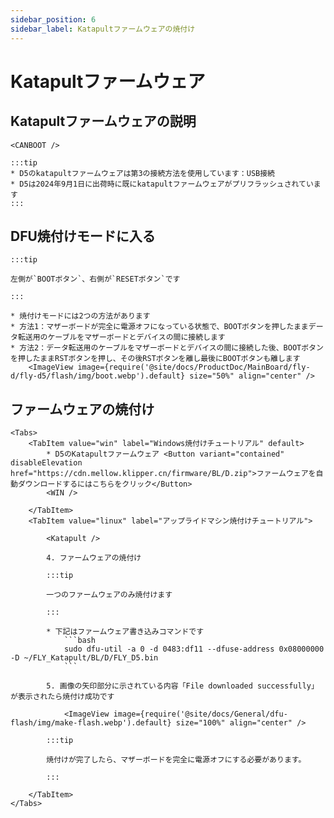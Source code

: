 ```yaml
---
sidebar_position: 6
sidebar_label: Katapultファームウェアの焼付け
---
```



# Katapultファームウェア

## Katapultファームウェアの説明

    <CANBOOT />

    :::tip
    * D5のkatapultファームウェアは第3の接続方法を使用しています：USB接続
    * D5は2024年9月1日に出荷時に既にkatapultファームウェアがプリフラッシュされています
    :::

## DFU焼付けモードに入る

    :::tip

    左側が`BOOTボタン`、右側が`RESETボタン`です

    :::

    * 焼付けモードには2つの方法があります
    * 方法1：マザーボードが完全に電源オフになっている状態で、BOOTボタンを押したままデータ転送用のケーブルをマザーボードとデバイスの間に接続します
    * 方法2：データ転送用のケーブルをマザーボードとデバイスの間に接続した後、BOOTボタンを押したままRSTボタンを押し、その後RSTボタンを離し最後にBOOTボタンも離します
        <ImageView image={require('@site/docs/ProductDoc/MainBoard/fly-d/fly-d5/flash/img/boot.webp').default} size="50%" align="center" />

## ファームウェアの焼付け
    <Tabs>
        <TabItem value="win" label="Windows焼付けチュートリアル" default>
            * D5のKatapultファームウェア <Button variant="contained" disableElevation href="https://cdn.mellow.klipper.cn/firmware/BL/D.zip">ファームウェアを自動ダウンロードするにはこちらをクリック</Button>
            <WIN />

        </TabItem>
        <TabItem value="linux" label="アップライドマシン焼付けチュートリアル">

            <Katapult />

            4. ファームウェアの焼付け

            :::tip

            一つのファームウェアのみ焼付けます

            :::

            * 下記はファームウェア書き込みコマンドです
                ```bash
                sudo dfu-util -a 0 -d 0483:df11 --dfuse-address 0x08000000 -D ~/FLY_Katapult/BL/D/FLY_D5.bin
                ```

            5. 画像の矢印部分に示されている内容「File downloaded successfully」が表示されたら焼付け成功です

                <ImageView image={require('@site/docs/General/dfu-flash/img/make-flash.webp').default} size="100%" align="center" />

            :::tip

            焼付けが完了したら、マザーボードを完全に電源オフにする必要があります。

            :::

        </TabItem>
    </Tabs>